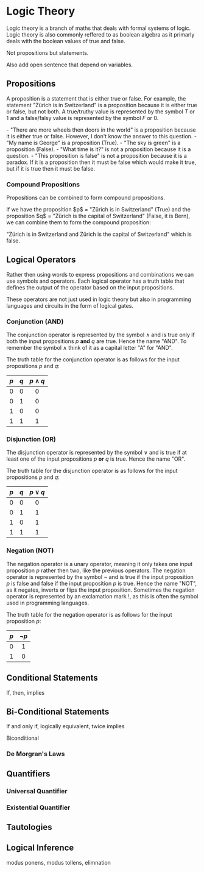
# Logic Theory

Logic theory is a branch of maths that deals with formal systems of logic. Logic theory is also commonly reffered to as boolean algebra 
as it primarly deals with the boolean values of true and false.

<Callout type="todo">
Not propositions but statements.

Also add open sentence that depend on variables.
</Callout>

## Propositions

A proposition is a statement that is either true or false. For example, the statement "Zürich is in Switzerland" is a proposition because it is either true or false, but not both. 
A true/truthy value is represented by the symbol $T$ or $1$ and a false/falsy value is represented by the symbol $F$ or $0$.

<Callout type="example">
- "There are more wheels then doors in the world" is a proposition because it is either true or false. However, I don't know the answer to this question.
- "My name is George" is a proposition (True).
- "The sky is green" is a proposition (False).
- "What time is it?" is not a proposition because it is a question.
- "This proposition is false" is not a proposition because it is a paradox. If it is a proposition then it must be false which would make it true, but if it is true then it must be false.
</Callout>

### Compound Propositions

Propositions can be combined to form compound propositions. 

<Callout type="example">
If we have the proposition $p$ = "Zürich is in Switzerland" (True) and the proposition $q$ = "Zürich is the capital of Switzerland" (False, it is Bern), we can combine them to form the compound proposition:

"Zürich is in Switzerland and Zürich is the capital of Switzerland" which is false.
</Callout>

## Logical Operators

Rather then using words to express propositions and combinations we can use symbols and operators. Each logical operator has a truth table that defines the output of the operator based on the input propositions.

These operators are not just used in logic theory but also in programming languages and circuits in the form of logical gates.

### Conjunction (AND)

The conjunction operator is represented by the symbol $\land$ and is true only if both the input propositions $p$ **and** $q$ are true. Hence the name "AND". To remember the symbol $\land$ think of it as a capital letter "A" for "AND".

The truth table for the conjunction operator is as follows for the input propositions $p$ and $q$:

| $p$ | $q$ | $p \land q$ |
| :-: | :-: | :-: |
| $0$ | $0$ | $0$ |
| $0$ | $1$ | $0$ |
| $1$ | $0$ | $0$ |
| $1$ | $1$ | $1$ |

### Disjunction (OR)

The disjunction operator is represented by the symbol $\lor$ and is true if at least one of the input propositions $p$ **or** $q$ is true. Hence the name "OR". 

The truth table for the disjunction operator is as follows for the input propositions $p$ and $q$:

| $p$ | $q$ | $p \lor q$ |
| :-: | :-: | :-: |
| $0$ | $0$ | $0$ |
| $0$ | $1$ | $1$ |
| $1$ | $0$ | $1$ |
| $1$ | $1$ | $1$ |

### Negation (NOT)

The negation operator is a unary operator, meaning it only takes one input proposition $p$ rather then two, like the previous operators. The negation operator is represented by the symbol $\lnot$ and is true if the input proposition $p$ is false and false if the input proposition $p$ is true. 
Hence the name "NOT", as it negates, inverts or flips the input proposition. Sometimes the negation operator is represented by an exclamation mark $!$, as this is often the symbol used in programming languages.

The truth table for the negation operator is as follows for the input proposition $p$:

| $p$ | $\lnot p$ |
| :-: | :-: |
| $0$ | $1$ |
| $1$ | $0$ |

## Conditional Statements

If, then, implies

## Bi-Conditional Statements

If and only if, logically equivalent, twice implies

Biconditional

### De Morgran's Laws

## Quantifiers

### Universal Quantifier

### Existential Quantifier

## Tautologies

## Logical Inference

modus ponens, modus tollens, elimnation
